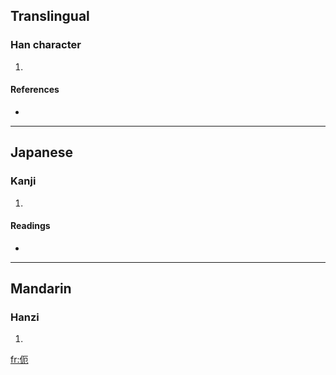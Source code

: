 ==Translingual==

===Han character===
{{Han char|rn=9|rad=人|as=04|sn=6|four=|canj=人一尸山 (OMSU)}}

# {{defn|Han|sort=人04}}

====References====
* {{Han ref|kx=0095.190|dkj=00434|dj=0202.030|hdz=10120.040|uh=4F0C|ud=20236}}

----

==Japanese==

===Kanji===
{{ja-kanji|grade=|rs=人04}}

# {{defn|Japanese|sort=人04}}

====Readings====
* {{ja-readings|on=[[あい]] (ai), [[あ]] (a)|kun=[[くるしむ]] (kurushimu)}}

----

==Mandarin==

===Hanzi===
{{cmn-hanzi|pin=[[ài]] ([[ai4]])|wg=ai<sup>4</sup>}}

# {{defn|Mandarin|sort=人04}}

[[fr:伌]]